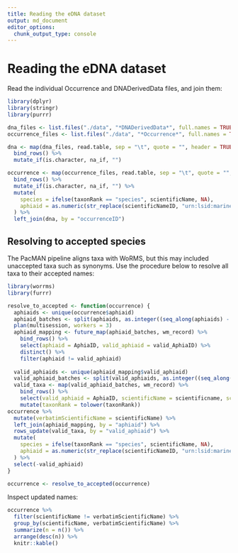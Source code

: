 ```yaml
---
title: Reading the eDNA dataset
output: md_document
editor_options: 
  chunk_output_type: console
---
```


# Reading the eDNA dataset

Read the individual Occurrence and DNADerivedData files, and join them:

```r
library(dplyr)
library(stringr)
library(purrr)

dna_files <- list.files("./data", "*DNADerivedData*", full.names = TRUE)
occurrence_files <- list.files("./data", "*Occurrence*", full.names = TRUE)

dna <- map(dna_files, read.table, sep = "\t", quote = "", header = TRUE) %>%
  bind_rows() %>%
  mutate_if(is.character, na_if, "")

occurrence <- map(occurrence_files, read.table, sep = "\t", quote = "", header = TRUE) %>%
  bind_rows() %>%
  mutate_if(is.character, na_if, "") %>%
  mutate(
    species = ifelse(taxonRank == "species", scientificName, NA),
    aphiaid = as.numeric(str_replace(scientificNameID, "urn:lsid:marinespecies.org:taxname:", ""))
  ) %>%
  left_join(dna, by = "occurrenceID")
```

## Resolving to accepted species

The PacMAN pipeline aligns taxa with WoRMS, but this may included unaccepted taxa such as synonyms. Use the procedure below to resolve all taxa to their accepted names:

```r
library(worrms)
library(furrr)

resolve_to_accepted <- function(occurrence) {
  aphiaids <- unique(occurrence$aphiaid)
  aphiaid_batches <- split(aphiaids, as.integer((seq_along(aphiaids) - 1) / 50))
  plan(multisession, workers = 3)
  aphiaid_mapping <- future_map(aphiaid_batches, wm_record) %>%
    bind_rows() %>%
    select(aphiaid = AphiaID, valid_aphiaid = valid_AphiaID) %>%
    distinct() %>%
    filter(aphiaid != valid_aphiaid)
  
  valid_aphiaids <- unique(aphiaid_mapping$valid_aphiaid)
  valid_aphiaid_batches <- split(valid_aphiaids, as.integer((seq_along(valid_aphiaids) - 1) / 50))
  valid_taxa <- map(valid_aphiaid_batches, wm_record) %>%
    bind_rows() %>%
    select(valid_aphiaid = AphiaID, scientificName = scientificname, scientificNameID = lsid, taxonRank = rank, kingdom, phylum, class, order, family, genus) %>%
    mutate(taxonRank = tolower(taxonRank))
occurrence %>%
  mutate(verbatimScientificName = scientificName) %>%
  left_join(aphiaid_mapping, by = "aphiaid") %>%
  rows_update(valid_taxa, by = "valid_aphiaid") %>%
  mutate(
    species = ifelse(taxonRank == "species", scientificName, NA),
    aphiaid = as.numeric(str_replace(scientificNameID, "urn:lsid:marinespecies.org:taxname:", ""))
  ) %>%
  select(-valid_aphiaid)
}

occurrence <- resolve_to_accepted(occurrence)
```

Inspect updated names:

```r
occurrence %>%
  filter(scientificName != verbatimScientificName) %>%
  group_by(scientificName, verbatimScientificName) %>%
  summarize(n = n()) %>%
  arrange(desc(n)) %>%
  knitr::kable()
```
